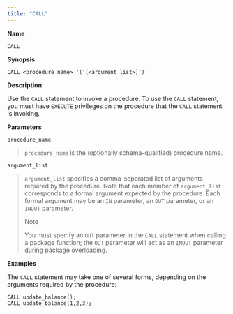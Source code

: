 ```yaml
---
title: "CALL"
---
```


<div id="call" class="registered_link"></div>


**Name**

`CALL`

**Synopsis**

``` text
CALL <procedure_name> '('[<argument_list>]')'
```

**Description**

Use the `CALL` statement to invoke a procedure. To use the `CALL` statement, you must have `EXECUTE` privileges on the procedure that the `CALL` statement is invoking.

**Parameters**

`procedure_name`

> `procedure_name` is the (optionally schema-qualified) procedure name.

`argument_list`

> `argument_list` specifies a comma-separated list of arguments required by the procedure. Note that each member of `argument_list` corresponds to a formal argument expected by the procedure. Each formal argument may be an `IN` parameter, an `OUT` parameter, or an `INOUT` parameter.
>
> <div class="note">
>
> <div class="title">
>
> Note
>
> </div>
>
> You must specify an `OUT` parameter in the `CALL` statement when calling a package function; the `OUT` parameter will act as an `INOUT` parameter during package overloading.
>
> </div>

**Examples**

The `CALL` statement may take one of several forms, depending on the arguments required by the procedure:

``` text
CALL update_balance();
CALL update_balance(1,2,3);
```
